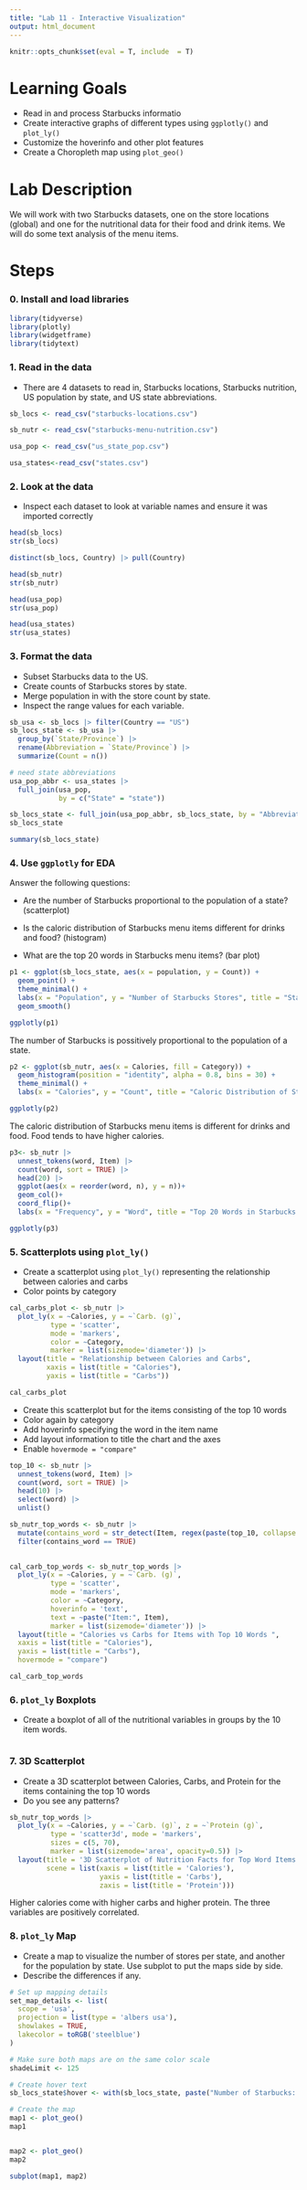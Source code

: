 ```yaml
---
title: "Lab 11 - Interactive Visualization"
output: html_document
---
```


```r
knitr::opts_chunk$set(eval = T, include  = T)
```

# Learning Goals

- Read in and process Starbucks informatio
- Create interactive graphs of different types using `ggplotly()` and `plot_ly()` 
- Customize the hoverinfo and other plot features
- Create a Choropleth map using `plot_geo()`

# Lab Description

We will work with two Starbucks datasets, one on the store locations (global) and one for the nutritional data for their food and drink items. We will do some text analysis of the menu items.

# Steps

### 0. Install and load libraries

```r

library(tidyverse)
library(plotly)
library(widgetframe)
library(tidytext)

```
### 1. Read in the data

- There are 4 datasets to read in, Starbucks locations, Starbucks nutrition, US population by state, and US state abbreviations.

```r

sb_locs <- read_csv("starbucks-locations.csv")

sb_nutr <- read_csv("starbucks-menu-nutrition.csv")

usa_pop <- read_csv("us_state_pop.csv")

usa_states<-read_csv("states.csv")
```

### 2. Look at the data

- Inspect each dataset to look at variable names and ensure it was imported correctly


```r
head(sb_locs)
str(sb_locs)
```
```r
distinct(sb_locs, Country) |> pull(Country)
```


```r
head(sb_nutr)
str(sb_nutr)
```


```r
head(usa_pop)
str(usa_pop)
```


```r
head(usa_states)
str(usa_states)
```

### 3. Format the data

- Subset Starbucks data to the US.
- Create counts of Starbucks stores by state.
- Merge population in with the store count by state.
- Inspect the range values for each variable. 


```r

sb_usa <- sb_locs |> filter(Country == "US")
sb_locs_state <- sb_usa |>
  group_by(`State/Province`) |>
  rename(Abbreviation = `State/Province`) |>
  summarize(Count = n())

# need state abbreviations
usa_pop_abbr <- usa_states |> 
  full_join(usa_pop, 
            by = c("State" = "state")) 

sb_locs_state <- full_join(usa_pop_abbr, sb_locs_state, by = "Abbreviation")
sb_locs_state
```
```r
summary(sb_locs_state)
```


### 4. Use `ggplotly` for EDA

Answer the following questions:

- Are the number of Starbucks proportional to the population of a state? (scatterplot)

- Is the caloric distribution of Starbucks menu items different for drinks and food? (histogram)

- What are the top 20 words in Starbucks menu items? (bar plot)

```r
p1 <- ggplot(sb_locs_state, aes(x = population, y = Count)) +
  geom_point() +
  theme_minimal() +
  labs(x = "Population", y = "Number of Starbucks Stores", title = "Starbucks Stores vs. State Population") +
  geom_smooth()

ggplotly(p1)

```
The number of Starbucks is possitively proportional to the population of a state.


```r
p2 <- ggplot(sb_nutr, aes(x = Calories, fill = Category)) +
  geom_histogram(position = "identity", alpha = 0.8, bins = 30) +
  theme_minimal() +
  labs(x = "Calories", y = "Count", title = "Caloric Distribution of Starbucks Menu Items")

ggplotly(p2)
```

The caloric distribution of Starbucks menu items is different for drinks and food. Food tends to have higher calories.

```r

p3<- sb_nutr |>
  unnest_tokens(word, Item) |>
  count(word, sort = TRUE) |>
  head(20) |>
  ggplot(aes(x = reorder(word, n), y = n))+
  geom_col()+
  coord_flip()+
  labs(x = "Frequency", y = "Word", title = "Top 20 Words in Starbucks Menu Items")

ggplotly(p3)
```



### 5. Scatterplots using `plot_ly()`

- Create a scatterplot using `plot_ly()` representing the relationship between calories and carbs
- Color points by category

```r
cal_carbs_plot <- sb_nutr |>
  plot_ly(x = ~Calories, y = ~`Carb. (g)`,
          type = 'scatter', 
          mode = 'markers', 
          color = ~Category,
          marker = list(sizemode='diameter')) |>
  layout(title = "Relationship between Calories and Carbs",
         xaxis = list(title = "Calories"),
         yaxis = list(title = "Carbs"))

cal_carbs_plot
```




- Create this scatterplot but for the items consisting of the top 10 words
- Color again by category
- Add hoverinfo specifying the word in the item name
- Add layout information to title the chart and the axes
- Enable `hovermode = "compare"`
  
```r
top_10 <- sb_nutr |>
  unnest_tokens(word, Item) |>
  count(word, sort = TRUE) |>
  head(10) |>
  select(word) |>
  unlist()

sb_nutr_top_words <- sb_nutr |>
  mutate(contains_word = str_detect(Item, regex(paste(top_10, collapse = "|"), ignore_case = TRUE))) |>
  filter(contains_word == TRUE)
  
```

 
```r
cal_carb_top_words <- sb_nutr_top_words |>
  plot_ly(x = ~Calories, y = ~`Carb. (g)`,
          type = 'scatter',
          mode = 'markers',
          color = ~Category,
          hoverinfo = 'text',
          text = ~paste("Item:", Item),
          marker = list(sizemode='diameter')) |>
  layout(title = "Calories vs Carbs for Items with Top 10 Words ",
  xaxis = list(title = "Calories"),
  yaxis = list(title = "Carbs"),
  hovermode = "compare")

cal_carb_top_words
```



### 6. `plot_ly` Boxplots

- Create a boxplot of all of the nutritional variables in groups by the 10 item words.

```r


```

### 7. 3D Scatterplot

- Create a 3D scatterplot between Calories, Carbs, and Protein for the items containing the top 10 words
- Do you see any patterns?

```r
sb_nutr_top_words |>
  plot_ly(x = ~Calories, y = ~`Carb. (g)`, z = ~`Protein (g)`,
          type = 'scatter3d', mode = 'markers',
          sizes = c(5, 70),
          marker = list(sizemode='area', opacity=0.5)) |>
  layout(title = '3D Scatterplot of Nutrition Facts for Top Word Items',
         scene = list(xaxis = list(title = 'Calories'),
                      yaxis = list(title = 'Carbs'),
                      zaxis = list(title = 'Protein')))

```

Higher calories come with higher carbs and higher protein. The three variables are positively correlated.


### 8. `plot_ly` Map

- Create a map to visualize the number of stores per state, and another for the population by state. Use subplot to put the maps side by side.
- Describe the differences if any.

```r
# Set up mapping details
set_map_details <- list(
  scope = 'usa',
  projection = list(type = 'albers usa'),
  showlakes = TRUE,
  lakecolor = toRGB('steelblue')
)

# Make sure both maps are on the same color scale
shadeLimit <- 125

# Create hover text
sb_locs_state$hover <- with(sb_locs_state, paste("Number of Starbucks: ", n_stores, '<br>', "State: ", state.y, '<br>', "Population: ", population))

# Create the map
map1 <- plot_geo()
map1


map2 <- plot_geo()
map2

subplot(map1, map2)
```

